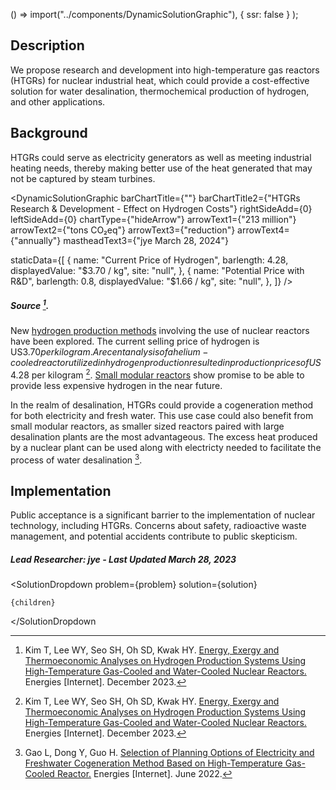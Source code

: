 

  () => import("../components/DynamicSolutionGraphic"),
  { ssr: false }
);

## Description

We propose research and development into high-temperature gas reactors (HTGRs) for nuclear industrial heat, which could provide a cost-effective solution for water desalination, thermochemical production of hydrogen, and other applications.

## Background

HTGRs could serve as electricity generators as well as meeting industrial heating needs, thereby making better use of the heat generated that may not be captured by steam turbines.

<DynamicSolutionGraphic
  barChartTitle={""}
  barChartTitle2={"HTGRs Research & Development - Effect on Hydrogen Costs"}
  rightSideAdd={0}
  leftSideAdd={0}
  chartType={"hideArrow"}
  arrowText1={"213 million"}
  arrowText2={"tons CO₂eq"}
  arrowText3={"reduction"}
  arrowText4={"annually"}
  mastheadText3={"jye March 28, 2024"}

staticData={[
{
name: "Current Price of Hydrogen",
barlength: 4.28,
displayedValue: "$3.70 / kg",
site: "null",
},
{
name: "Potential Price with R&D",
barlength: 0.8,
displayedValue: "$1.66 / kg",
site: "null",
},
]}
/>

##### Source [^"1"].

New [hydrogen production methods](https://www.urbancruiseship.org/energy/energy_distribution/hydrogen#research-and-development-into-new-methods) involving the use of nuclear reactors have been explored. The current selling price of hydrogen is US$3.70 per kilogram. A recent analysis of a helium-cooled reactor utilized in hydrogen production resulted in production prices of US$4.28 per kilogram [^"1"]. [Small modular reactors](https://www.urbancruiseship.org/energy/energy_production/nuclear#small-modular-reactor-r-d-u-s) show promise to be able to provide less expensive hydrogen in the near future.

In the realm of desalination, HTGRs could provide a cogeneration method for both electricity and fresh water. This use case could also benefit from small modular reactors, as smaller sized reactors paired with large desalination plants are the most advantageous. The excess heat produced by a nuclear plant can be used along with electricty needed to facilitate the process of water desalination [^"2"].

## Implementation

Public acceptance is a significant barrier to the implementation of nuclear technology, including HTGRs. Concerns about safety, radioactive waste management, and potential accidents contribute to public skepticism.

##### Lead Researcher: jye - Last Updated March 28, 2023

[^"1"]: Kim T, Lee WY, Seo SH, Oh SD, Kwak HY. [Energy, Exergy and Thermoeconomic Analyses on Hydrogen Production Systems Using High-Temperature Gas-Cooled and Water-Cooled Nuclear Reactors.](http://dx.doi.org/10.3390/en16248090) Energies [Internet]. December 2023.
[^"2"]: Gao L, Dong Y, Guo H. [Selection of Planning Options of Electricity and Freshwater Cogeneration Method Based on High-Temperature Gas-Cooled Reactor.](http://dx.doi.org/10.3390/en15124435) Energies [Internet]. June 2022.

  <SolutionDropdown 
    problem={problem} 
    solution={solution}
  >
    {children}
  </SolutionDropdown

>
